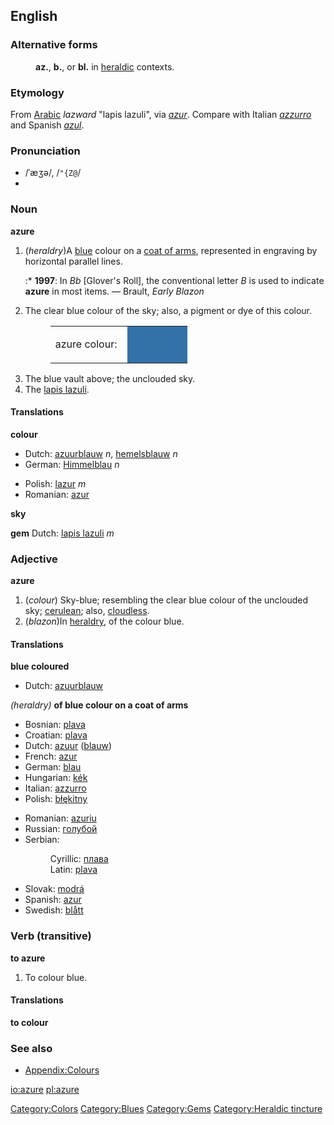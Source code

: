 ==English==
{{Wikipedia}}
===Alternative forms===
:'''az.''', '''b.''', or '''bl.''' in [[heraldic]] contexts.
===Etymology===
From [[Arabic]] ''lazward'' "lapis lazuli", via {{F.}} ''[[azur]]''. Compare with Italian ''[[azzurro]]'' and Spanish ''[[azul]]''.

===Pronunciation===
*/ˈæʒə/, /<tt>"{Z@</tt>/
*{{IPA|/ˈæʒɚ/}}

===Noun===
'''azure'''

#<!--DefA-->(''heraldry'')A [[blue]] colour on a [[coat of arms]], represented in engraving by horizontal parallel lines.
#:* '''1997''': In ''Bb'' [Glover's Roll], the conventional letter ''B'' is used to indicate '''azure''' in most items. &mdash; Brault, ''Early Blazon''
#<!--DefB-->The clear blue colour of the sky; also, a pigment or dye of this colour.
#:<table><tr><td>azure colour: &nbsp;</td><td bgcolor="#3372A8" width="80">&nbsp; </td></tr></table>
#<!--DefC-->The blue vault above; the unclouded sky.
#<!--DefD-->The [[lapis lazuli]].

====Translations====
<!--DefA-->'''colour'''
{{top}}
*Dutch: [[azuurblauw]] ''n'', [[hemelsblauw]] ''n''
*German: [[Himmelblau]] ''n''
{{mid}}
*Polish: [[lazur]] ''m''
*Romanian: [[azur]]
{{bottom}}

<!--DefC-->'''sky'''
{{top}}
{{mid}}
{{bottom}}

<!--DefD-->'''gem'''
{{top}}
Dutch: [[lapis lazuli]] ''m''
{{mid}}
{{bottom}}

===Adjective===
'''azure'''

#<!--DefE-->(''colour'') Sky-blue; resembling the clear blue colour of the unclouded sky; [[cerulean]]; also, [[cloudless]].
#<!--DefF-->(''blazon'')In [[heraldry]], of the colour blue.

====Translations====

<!--DefE-->'''blue coloured'''
{{top}}
*Dutch: [[azuurblauw]]
{{mid}}
{{bottom}}

<!--DefF-->''(heraldry)'' '''of blue colour on a coat of arms'''
{{top}}
*Bosnian: [[plava#Bosnian|plava]] {{f}}
*Croatian: [[plava#Croatian|plava]] {{f}}
*Dutch: [[azuur]] ([[blauw]])
*French: [[azur]]
*German: [[blau]]
*Hungarian: [[kék]]
*Italian: [[azzurro]]
*Polish: [[błękitny]]
{{mid}}
*Romanian: [[azuriu]]
*Russian: [[голубой]]
*Serbian:
*:Cyrillic: [[плава#Serbian|плава]] {{f}}
*:Latin: [[plava#Serbian|plava]] {{f}}
*Slovak: [[modrá]]
*Spanish: [[azur]]
*Swedish: [[blått]]
{{bottom}}

===Verb (transitive)===
'''to azure'''

#<!--DefG--> To colour blue.

====Translations====

<!--DefG-->'''to colour'''
{{top}}
{{mid}}
{{bottom}}

===See also===
*[[Wiktionary_Appendix:Colours|Appendix:Colours]]

[[Category:Colors]]
[[Category:Blues]]
[[Category:Gems]]
[[Category:Heraldic tincture]]

[[io:azure]]
[[pl:azure]]